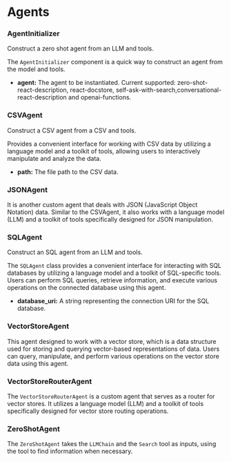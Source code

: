 # Agents


### AgentInitializer


Construct a zero shot agent from an LLM and tools.

The `AgentInitializer` component is a quick way to construct an agent from the model and tools.


- **agent:** The agent to be instantiated. Current supported: zero-shot-react-description, react-docstore, self-ask-with-search,conversational-react-description and openai-functions.

### CSVAgent


Construct a CSV agent from a CSV and tools.

Provides a convenient interface for working with CSV data by utilizing a language model and a toolkit of tools, allowing users to interactively manipulate and analyze the data.


- **path:** The file path to the CSV data.

### JSONAgent

It is another custom agent that deals with JSON (JavaScript Object Notation) data. Similar to the CSVAgent, it also works with a language model (LLM) and a toolkit of tools specifically designed for JSON manipulation.


### SQLAgent


Construct an SQL agent from an LLM and tools.

The `SQLAgent` class provides a convenient interface for interacting with SQL databases by utilizing a language model and a toolkit of SQL-specific tools. Users can perform SQL queries, retrieve information, and execute various operations on the connected database using this agent.

- **database_uri:** A string representing the connection URI for the SQL database.

### VectorStoreAgent

This agent designed to work with a vector store, which is a data structure used for storing and querying vector-based representations of data.  Users can query, manipulate, and perform various operations on the vector store data using this agent.


### VectorStoreRouterAgent

The `VectorStoreRouterAgent` is a custom agent that serves as a router for vector stores. It utilizes a language model (LLM) and a toolkit of tools specifically designed for vector store routing operations.

### ZeroShotAgent

The `ZeroShotAgent` takes the `LLMChain` and the `Search` tool as inputs, using the tool to find information when necessary.


